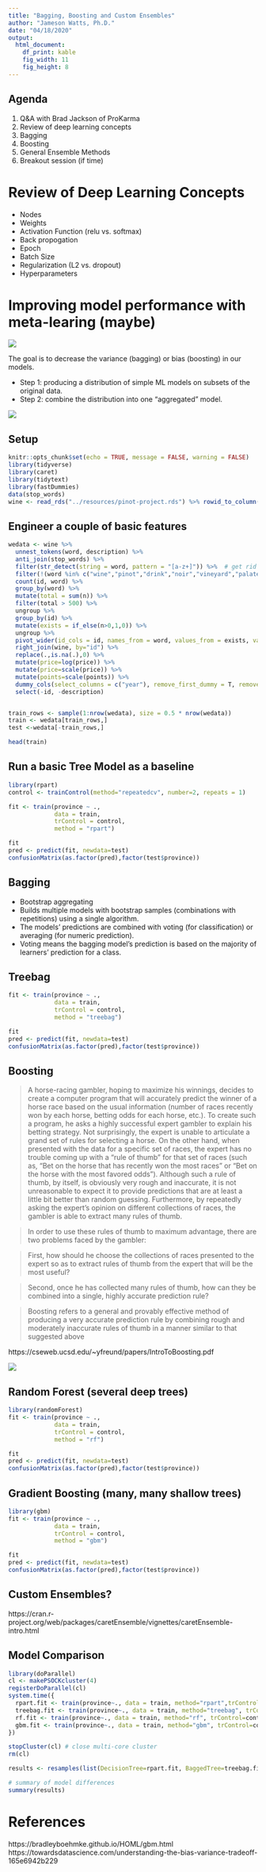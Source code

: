 ```yaml
---
title: "Bagging, Boosting and Custom Ensembles"
author: "Jameson Watts, Ph.D."
date: "04/18/2020"
output: 
  html_document:
    df_print: kable
    fig_width: 11
    fig_height: 8
---
```


## Agenda

1. Q&A with Brad Jackson of ProKarma
2. Review of deep learning concepts
3. Bagging 
4. Boosting
5. General Ensemble Methods
6. Breakout session (if time)

# Review of Deep Learning Concepts

- Nodes
- Weights
- Activation Function (relu vs. softmax)
- Back propogation
- Epoch
- Batch Size
- Regularization (L2 vs. dropout)
- Hyperparameters


# Improving model performance with meta-learing (maybe)

![](images/biasvariance.png)

The goal is to decrease the variance (bagging) or bias (boosting) in our models.

- Step 1: producing a distribution of simple ML models on subsets of the original data.
- Step 2: combine the distribution into one “aggregated” model.

![](images/biasvariance2.png)

## Setup
```r
knitr::opts_chunk$set(echo = TRUE, message = FALSE, warning = FALSE)
library(tidyverse)
library(caret)
library(tidytext)
library(fastDummies)
data(stop_words)
wine <- read_rds("../resources/pinot-project.rds") %>% rowid_to_column("id")
```

## Engineer a couple of basic features

```r
wedata <- wine %>%
  unnest_tokens(word, description) %>%
  anti_join(stop_words) %>%
  filter(str_detect(string = word, pattern = "[a-z+]")) %>%  # get rid weird non alphas
  filter(!(word %in% c("wine","pinot","drink","noir","vineyard","palate","notes","flavors","bottling","offers"))) %>% 
  count(id, word) %>% 
  group_by(word) %>% 
  mutate(total = sum(n)) %>% 
  filter(total > 500) %>% 
  ungroup %>% 
  group_by(id) %>% 
  mutate(exists = if_else(n>0,1,0)) %>% 
  ungroup %>% 
  pivot_wider(id_cols = id, names_from = word, values_from = exists, values_fill = c(exists=0)) %>% 
  right_join(wine, by="id") %>% 
  replace(.,is.na(.),0) %>%
  mutate(price=log(price)) %>% 
  mutate(price=scale(price)) %>% 
  mutate(points=scale(points)) %>% 
  dummy_cols(select_columns = c("year"), remove_first_dummy = T, remove_selected_columns = T) %>% 
  select(-id, -description) 


train_rows <- sample(1:nrow(wedata), size = 0.5 * nrow(wedata))
train <- wedata[train_rows,]
test <-wedata[-train_rows,]

head(train)
```

## Run a basic Tree Model as a baseline

```r
library(rpart)
control <- trainControl(method="repeatedcv", number=2, repeats = 1)

fit <- train(province ~ .,
             data = train, 
             trControl = control,
             method = "rpart")

fit
pred <- predict(fit, newdata=test)
confusionMatrix(as.factor(pred),factor(test$province))
```

## Bagging

- Bootstrap aggregating
- Builds multiple models with bootstrap samples (combinations with repetitions) using a single algorithm. 
- The models’ predictions are combined with voting (for classification) or averaging (for numeric prediction). 
- Voting means the bagging model’s prediction is based on the majority of learners’ prediction for a class. 

## Treebag

```r

fit <- train(province ~ .,
             data = train, 
             trControl = control,
             method = "treebag")

fit
pred <- predict(fit, newdata=test)
confusionMatrix(as.factor(pred),factor(test$province))
```

## Boosting

> A horse-racing gambler, hoping to maximize his winnings, decides to create a computer program that will accurately predict the winner of a horse race based on the usual information (number of races recently won by each horse, betting odds for each horse, etc.). To create such a program, he asks a highly successful expert gambler to explain his betting strategy. Not surprisingly, the expert is unable to articulate a grand set of rules for selecting a horse. On the other hand, when presented with the data for a specific set of races, the expert has no trouble coming up with a “rule of thumb” for that set of races (such as, “Bet on the horse that has recently won the most races” or “Bet on the horse with the most favored odds”). Although such a rule of thumb, by itself, is obviously very rough and inaccurate, it is not unreasonable to expect it to provide predictions that are at least a little bit better than random guessing. Furthermore, by repeatedly asking the expert’s opinion on different collections of races, the gambler is able to extract many rules of thumb.

> In order to use these rules of thumb to maximum advantage, there are two problems faced by the gambler:

> First, how should he choose the collections of races presented to the expert so as to extract rules of thumb from the expert that will be the most useful?

> Second, once he has collected many rules of thumb, how can they be combined into a single, highly accurate prediction rule?

> Boosting refers to a general and provably effective method of producing a very accurate prediction rule by combining rough and moderately inaccurate rules of thumb in a manner similar to that suggested above

https://cseweb.ucsd.edu/~yfreund/papers/IntroToBoosting.pdf

![](images/boosted-trees-process.png)

## Random Forest (several deep trees)

```r
library(randomForest)
fit <- train(province ~ .,
             data = train, 
             trControl = control,
             method = "rf")

fit
pred <- predict(fit, newdata=test)
confusionMatrix(as.factor(pred),factor(test$province))
```

## Gradient Boosting (many, many shallow trees)
```r
library(gbm)
fit <- train(province ~ .,
             data = train, 
             trControl = control,
             method = "gbm")

fit
pred <- predict(fit, newdata=test)
confusionMatrix(as.factor(pred),factor(test$province))
```


## Custom Ensembles?

https://cran.r-project.org/web/packages/caretEnsemble/vignettes/caretEnsemble-intro.html

## Model Comparison

```r
library(doParallel)
cl <- makePSOCKcluster(4)
registerDoParallel(cl)
system.time({
  rpart.fit <- train(province~., data = train, method="rpart",trControl=control);
  treebag.fit <- train(province~., data = train, method="treebag", trControl=control);
  rf.fit <- train(province~., data = train, method="rf", trControl=control);
  gbm.fit <- train(province~., data = train, method="gbm", trControl=control)
})

stopCluster(cl) # close multi-core cluster
rm(cl)

results <- resamples(list(DecisionTree=rpart.fit, BaggedTree=treebag.fit, RandomForest=rf.fit, GradientBoost=gbm.fit))

# summary of model differences
summary(results)
```


# References

https://bradleyboehmke.github.io/HOML/gbm.html
https://towardsdatascience.com/understanding-the-bias-variance-tradeoff-165e6942b229

